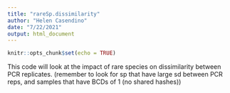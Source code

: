 ```yaml
---
title: "rareSp.dissimilarity"
author: "Helen Casendino"
date: "7/22/2021"
output: html_document
---
```


```r
knitr::opts_chunk$set(echo = TRUE)
```

This code will look at the impact of rare species on dissimilarity between PCR replicates. (remember to look for sp that have large sd between PCR reps, and samples that have BCDs of 1 (no shared hashes))